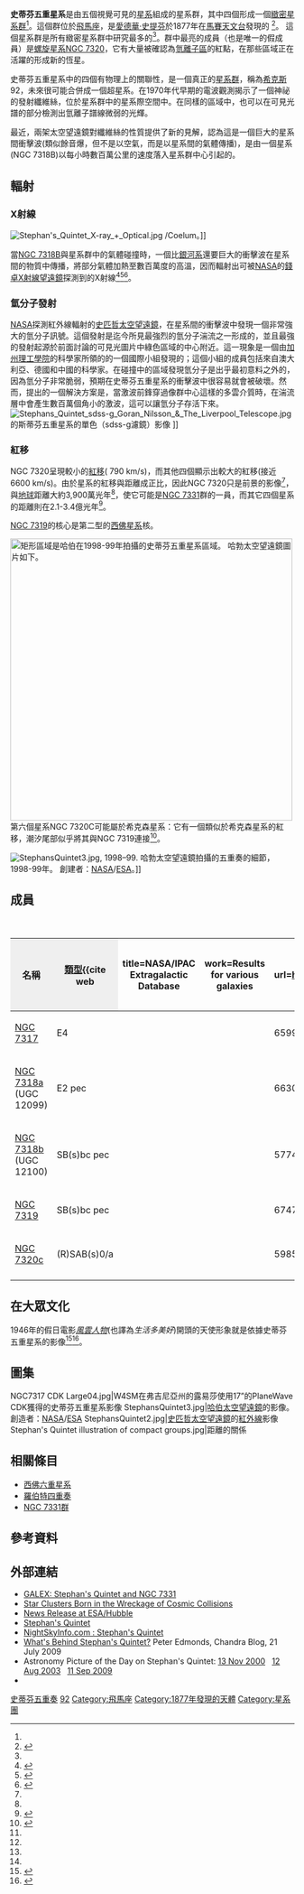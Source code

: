 {{NoteTA
|1=zh-tw:氫離子區;zh-cn:电离氢区
}}

{{Galaxy cluster
| name =史蒂芬五重星系<br />Stephan's Quintet 
| image = [[File:Stephan's_Quintet_Hubble_2009.full_denoise.jpg|300px]]
| caption = 從左上角順時針方向：[[NGC_7320|NGC 7320]]、[[NGC_7319|NGC 7319]]、[[NGC_7318|NGC 7318]](a和 b)、[[NGC_7317|NGC 7317]]。
| credit= [[哈伯太空望遠鏡|哈伯太空望遠鏡]]
| epoch = [[J2000|J2000]]
| ra = {{RA|22|35|57.5}}<ref name="ned">{{cite web|title=NASA/IPAC Extragalactic Database|work=Results for HCG 92|url=http://nedwww.ipac.caltech.edu/|access-date=2006-09-18|archive-date=2002-08-02|archive-url=https://web.archive.org/web/20020802122428/http://nedwww.ipac.caltech.edu/|dead-url=no}}</ref>
| dec = {{DEC|+33|57|36}}<ref name="ned" />
| constellation = [[飛馬座|飛馬座]]
| member_no = 5<ref name="ned" />
| brightest_member = [[NGC_7318B|NGC 7318B]]<ref name="ned" />
| other_names = [[希克森緻密星系群|HCG]] 92、[[特殊星系圖集|阿普]] 319、VV 288,<ref name="ned" />、SQ<ref name="Molesetal1998">{{cite journal| author=Moles, M.| author2=Marquez, I.| author3=Sulentic, J. W.
| title=The observational status of Stephan's Quintet  | journal=Astronomy and Astrophysics|date=1998|volume=334|pages=473–481|bibcode=1998A&A...334..473M |arxiv = astro-ph/9802328 }}</ref>
}}

'''史蒂芬五重星系'''是由五個視覺可見的[[星系|星系]]組成的星系群，其中四個形成一個[[星系群|緻密星系群]]<ref name="Molesetal1998" />。這個群位於[[飛馬座|飛馬座]]，是[[讓·瑪璉·愛德華·史提芬|愛德華·史提芬]]於1877年在[[馬賽天文台|馬賽天文台]]發現的  <ref name="Stephan1877">{{cite journal
  | author=Stephan, M. E.
  | title=Nebulæ (new) discovered and observed at the observatory of Marseille, 1876 and 1877, M. Stephan
  | journal=[[Monthly_Notices_of_the_Royal_Astronomical_Society|Monthly Notices of the Royal Astronomical Society]]
  | date=1877
  | volume=37
  | pages=334–339
  | bibcode=1877MNRAS..37..334S 
  | doi = 10.1093/mnras/37.6.334 | doi-access=free
  }}</ref>。
這個星系群是所有緻密星系群中研究最多的<ref name="Molesetal1998" />。群中最亮的成員（也是唯一的假成員）是[[螺旋星系|螺旋星系]][[NGC_7320|NGC 7320]]，它有大量被確認為[[電離氫區|氫離子區]]的紅點，在那些區域正在活躍的形成新的恆星。

史蒂芬五重星系中的四個有物理上的關聯性，是一個真正的[[星系群|星系群]]，稱為[[希克斯緻密星系群|希克斯]]92，未來很可能合併成一個超星系。在1970年代早期的電波觀測揭示了一個神祕的發射纖維絲，位於星系群中的星系際空間中。在同樣的區域中，也可以在可見光譜的部分檢測出氫離子譜線微弱的光輝。

最近，兩架太空望遠鏡對纖維絲的性質提供了新的見解，認為這是一個巨大的星系間衝擊波(類似餘音爆，但不是以空氣，而是以星系間的氣體傳播)，是由一個星系(NGC 7318B)以每小時數百萬公里的速度落入星系群中心引起的。

== 輻射 ==

=== X射線 ===
[[Image:Stephan's_Quintet_X-ray_+_Optical.jpg|thumb]] /Coelum。]]

當[[NGC_7318|NGC 7318B]]與星系群中的氣體碰撞時，一個比[[銀河系|銀河系]]還要巨大的衝擊波在星系間的物質中傳播，將部分氣體加熱至數百萬度的高溫，因而輻射出可被[[NASA|NASA]]的[[钱德拉X射线天文台|錢卓X射線望遠鏡]]探測到的X射線<ref>{{Cite web|url=https://chandra.harvard.edu/photo/2003/stephan/|title=Chandra :: Photo Album :: Stephan's Quintet :: 08 May 03|website=chandra.harvard.edu|access-date=2019-12-24|archive-date=2021-02-11|archive-url=https://web.archive.org/web/20210211224648/https://chandra.harvard.edu/photo/2003/stephan/|dead-url=no}}</ref><ref>{{Cite web|url=https://www.space.com/2125-shock-galaxies-caught-colliding.html|title=What a Shock! Galaxies Caught Colliding|last=Than 2006-03-07T11:18:00Z|first=Ker|website=Space.com|language=en|access-date=2019-12-24|archive-date=2021-02-06|archive-url=https://web.archive.org/web/20210206151608/https://www.space.com/2125-shock-galaxies-caught-colliding.html|dead-url=no}}</ref><ref>{{Cite web|url=https://phys.org/news/2006-03-gigantic-cosmic-cataclysm-stephan-quintet.html|title=Gigantic cosmic cataclysm in Stephan's Quintet of galaxies|website=phys.org|language=en-us|access-date=2019-12-24|archive-date=2021-02-11|archive-url=https://web.archive.org/web/20210211225359/https://phys.org/news/2006-03-gigantic-cosmic-cataclysm-stephan-quintet.html|dead-url=no}}</ref>。

=== 氫分子發射 ===

[[NASA|NASA]]探測紅外線輻射的[[史匹哲太空望遠鏡|史匹哲太空望遠鏡]]，在星系間的衝擊波中發現一個非常強大的氫分子訊號。這個發射是迄今所見最強烈的氫分子湍流之一形成的，並且最強的發射起源於前面討論的可見光圖片中綠色區域的中心附近。這一現象是一個由[[加州理工學院|加州理工學院]]的科學家所領的的一個國際小組發現的；這個小組的成員包括來自澳大利亞、德國和中國的科學家。在碰撞中的區域發現氫分子是出乎最初意料之外的，因為氫分子非常脆弱，預期在史蒂芬五重星系的衝擊波中很容易就會被破壞。然而，提出的一個解決方案是，當激波前鋒穿過像群中心這樣的多雲介質時，在湍流層中會產生數百萬個角小的激波，這可以讓氫分子存活下來。
[[File:Stephans_Quintet_sdss-g_Goran_Nilsson_&_The_Liverpool_Telescope.jpg|thumb]]的斯蒂芬五重星系的單色（sdss-g濾鏡）影像  ]]

=== 紅移 ===
NGC 7320呈現較小的[[紅移|紅移]]( 790 km/s)，而其他四個顯示出較大的紅移(接近6600 km/s)。由於星系的紅移與距離成正比，因此NGC 7320只是前景的影像<ref name="Molesetal1998" />，與[[地球|地球]]距離大約3,900萬光年<ref name="Molesetal1998" />，使它可能是[[NGC_7331|NGC 7331]]群的一員，而其它四個星系的距離則在2.1-3.4億光年<ref>{{Cite web|url=http://pages.astronomy.ua.edu/gifimages/stephan.html|title=Stephan's Quintet|website=pages.astronomy.ua.edu|access-date=2019-12-24|archive-date=2019-05-16|archive-url=https://web.archive.org/web/20190516233505/http://pages.astronomy.ua.edu/gifimages/stephan.html|dead-url=no}}</ref>。

[[NGC_7319|NGC 7319]]的核心是第二型的[[西佛星系|西佛星系]]核。

[[File:StephansQuintettIlustrated2.gif|500px|thumb|center|alt=標示出NGC編號的哈伯太空望遠鏡的照片|矩形區域是哈伯在1998-99年拍攝的史蒂芬五重星系區域。
[[:File:StephansQuintet3.jpg|哈勃太空望遠鏡圖片]]如下。]]
第六個星系NGC 7320C可能屬於希克森星系：它有一個類似於希克森星系的紅移，潮汐尾部似乎將其與NGC 7319連接<ref>{{Cite web|url=https://www.noao.edu/image_gallery/html/im0414.html|title=National Optical Astronomy Observatory: Stephan's Quintet|website=www.noao.edu|access-date=2019-12-24|archive-date=2019-12-24|archive-url=https://web.archive.org/web/20191224142658/https://www.noao.edu/image_gallery/html/im0414.html|dead-url=no}}</ref>。

[[File:StephansQuintet3.jpg|thumb]], 1998–99. 哈勃太空望遠鏡拍攝的五重奏的細節，1998-99年。 創建者：[[NASA|NASA]]/[[ESA|ESA]]。]]

== 成員 ==
{| class="wikitable" style="text-align:center;border-collapse:collapse" cellpadding="2"
|+'''希克斯緻密星系團 92的成員'''
|-
! style="background:#efefef;" | 名稱
! style="background:#efefef;" | [[星系型態分類|類型]]<ref name="ned2">{{cite web
  | title=NASA/IPAC Extragalactic Database
  | work=Results for various galaxies
  | url=http://nedwww.ipac.caltech.edu/
  | access-date=2006-10-20
  | archive-date=2002-08-02
  | archive-url=https://web.archive.org/web/20020802122428/http://nedwww.ipac.caltech.edu/
  | dead-url=no
  }}</ref>
! style="background:#efefef;" | [[赤經|赤經]]（[[J2000|J2000]]）<ref name="ned2" />
! style="background:#efefef;" | [[赤緯|赤緯]]（[[J2000|J2000]]）<ref name="ned2" />
! style="background:#efefef;" | [[紅移|紅移]]（[[J2000|J2000]]）<ref name="ned2" />
! style="background:#efefef;" | [[視星等|視星等]]<ref name="ned2" />
|- 
| [[NGC_7317|NGC 7317]]
| E4
| {{RA|22|35|51.9}}
| {{DEC|+33|56|42}}
| 6599 ± 26
| +14.6
|-
| [[NGC_7318|NGC 7318a]]<br />(UGC 12099)
| E2 pec
| {{RA|22|35|56.7}}
| {{DEC|+33|57|56}}
| 6630 ± 23
| +14.3
|-
| [[NGC_7318|NGC 7318b]]<br />(UGC 12100)
| SB(s)bc pec
| {{RA|22|35|58.4}}
| {{DEC|+33|57|57}}
| 5774 ± 24
| +13.9
|-
| [[NGC_7319|NGC 7319]]
| SB(s)bc pec
| {{RA|22|36|03.5}}
| {{DEC|+33|58|33}}
| 6747 ± 7
| +14.1
|-
| [[NGC_7320c|NGC 7320c]]
| (R)SAB(s)0/a
| {{RA|22|36|20.4}}
| {{DEC|+33|59|06}}
| 5985 ± 9
| +16.7
|-
|}

== 在大眾文化 ==
1946年的假日電影''[[風雲人物|風雲人物]]''(也譯為''生活多美好'')開頭的天使形象就是依據史蒂芬五重星系的影像<ref>{{Cite web|url=https://www.spacetelescope.org/images/opo0122h/|title=Stephan's Quintet|website=ESA/Hubble Space Telescope|language=en|access-date=2019-12-22|archive-date=2020-10-09|archive-url=https://web.archive.org/web/20201009025711/https://www.spacetelescope.org/images/opo0122h/|dead-url=no}}</ref><ref>{{Cite web|url=https://www.wral.com/Classic-film-Its-a-Wonderful-Life-features-angelic-galaxies/18849527/|title=Classic film 'It's a Wonderful Life' features angelic galaxies :|last=Rice|first=Tony|date=2019-12-22|website=WRAL|language=en|access-date=2019-12-24|archive-date=2020-11-10|archive-url=https://web.archive.org/web/20201110215754/https://www.wral.com/Classic-film-Its-a-Wonderful-Life-features-angelic-galaxies/18849527/|dead-url=no}}</ref>。

== 圖集 ==
<gallery>
NGC7317 CDK Large04.jpg|W4SM在弗吉尼亞州的露易莎使用17”的PlaneWave CDK獲得的史蒂芬五重星系影像
StephansQuintet3.jpg|[[哈伯太空望遠鏡|哈伯太空望遠鏡]]的影像。創造者：[[NASA|NASA]]/[[ESA|ESA]]
StephansQuintet2.jpg|[[史匹哲太空望遠鏡|史匹哲太空望遠鏡]]的[[紅外線|紅外線]]影像
Stephan's Quintet illustration of compact groups.jpg|距離的關係
</gallery>

== 相關條目 ==
* [[西佛六重星系|西佛六重星系]]
* [[羅伯特四重奏|羅伯特四重奏]]
* [[NGC_7331群|NGC 7331群]]

== 參考資料 ==
{{reflist}}

== 外部連結 ==
{{commons category|Stephan's Quintet}}
* [http://www.galex.caltech.edu/media/glx2005-02r_img06.html GALEX: Stephan's Quintet and NGC 7331] {{Wayback|url=http://www.galex.caltech.edu/media/glx2005-02r_img06.html |date=20090916012422 }}
* [http://hubblesite.org/newscenter/newsdesk/archive/releases/2001/22/text/ Star Clusters Born in the Wreckage of Cosmic Collisions] {{Wayback|url=http://hubblesite.org/newscenter/newsdesk/archive/releases/2001/22/text/ |date=20051122072919 }}
* [http://www.spacetelescope.org/news/html/heic0007.html News Release at ESA/Hubble] {{Wayback|url=http://www.spacetelescope.org/news/html/heic0007.html |date=20090915212712 }}
* [http://www.dsi-astronomie.de/NGC7320.html Stephan's Quintet] {{Wayback|url=http://www.dsi-astronomie.de/NGC7320.html |date=20120227031308 }}
* [http://www.nightskyinfo.com/archive/stephans_quintet/ NightSkyInfo.com : Stephan's Quintet] {{Wayback|url=http://www.nightskyinfo.com/archive/stephans_quintet/ |date=20191028065646 }}
* [http://chandra.harvard.edu/blog/node/150 What's Behind Stephan's Quintet?] {{Wayback|url=http://chandra.harvard.edu/blog/node/150 |date=20100101063503 }} Peter Edmonds, Chandra Blog, 21 July 2009
* Astronomy Picture of the Day on Stephan's Quintet: [http://antwrp.gsfc.nasa.gov/apod/ap001113.html 13 Nov 2000] {{Wayback|url=http://antwrp.gsfc.nasa.gov/apod/ap001113.html |date=20110110030139 }}   [http://antwrp.gsfc.nasa.gov/apod/ap030812.html 12 Aug 2003] {{Wayback|url=http://antwrp.gsfc.nasa.gov/apod/ap030812.html |date=20100615225108 }}   [http://antwrp.gsfc.nasa.gov/apod/ap090911.html 11 Sep 2009] {{Wayback|url=http://antwrp.gsfc.nasa.gov/apod/ap090911.html |date=20090913224206 }}
* {{WikiSky}}
{{Sky|22|35|57.5|+|33|57|36|300000000}}

[[Category:史蒂芬五重奏|]]
[[Category:希克斯緻密星系群|92]]
[[Category:飛馬座|Category:飛馬座]]
[[Category:1877年發現的天體|Category:1877年發現的天體]]
[[Category:星系團|Category:星系團]]